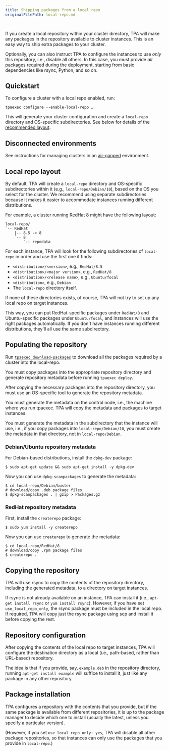 ```yaml
---
title: Shipping packages from a local repo
originalFilePath: local-repo.md

---
```


If you create a local repository within your cluster directory, TPA
will make any packages in the repository available to cluster instances.
This is an easy way to ship extra packages to your cluster.

Optionally, you can also instruct TPA to configure the instances to
use *only* this repository, i.e., disable all others. In this case, you
must provide *all* packages required during the deployment, starting
from basic dependencies like rsync, Python, and so on.

## Quickstart

To configure a cluster with a local repo enabled, run:

```
tpaexec configure --enable-local-repo …
```

This will generate your cluster configuration and create a `local-repo`
directory and OS-specific subdirectories. See below for details of the
[recommended layout](#local-repo-layout).

## Disconnected environments

See instructions for managing clusters in an [air-gapped](air-gapped)
environment.

## Local repo layout

By default, TPA will create a `local-repo` directory and OS-specific
subdirectories within it (e.g., `local-repo/Debian/10`), based on the OS
you select for the cluster. We recommend using separate subdirectories
because it makes it easier to accommodate instances running different
distributions.

For example, a cluster running RedHat 8 might have the following layout:

```text
local-repo/
`-- RedHat
    |-- 8.5 -> 8
    `-- 8
        `-- repodata
```

For each instance, TPA will look for the following subdirectories of
`local-repo` in order and use the first one it finds:

-   `<distribution>/<version>`, e.g., `RedHat/8.5`
-   `<distribution>/<major version>`, e.g., `RedHat/8`
-   `<distribution>/<release name>`, e.g., `Ubuntu/focal`
-   `<distribution>`, e.g., `Debian`
-   The `local-repo` directory itself.

If none of these directories exists, of course, TPA will not try to
set up any local repo on target instances.

This way, you can put RedHat-specific packages under `RedHat/8` and
Ubuntu-specific packages under `Ubuntu/focal`, and instances will use
the right packages automatically. If you don't have instances running
different distributions, they'll all use the same subdirectory.

## Populating the repository

Run [`tpaexec download-packages`](tpaexec-download-packages) to
download all the packages required by a cluster into the local-repo.

You must copy packages into the appropriate repository directory and
generate repository metadata before running `tpaexec deploy`.

After copying the necessary packages into the repository directory, you
must use an OS-specific tool to generate the repository metadata.

You must generate the metadata on the control node, i.e., the machine
where you run tpaexec. TPA will copy the metadata and packages to
target instances.

You must generate the metadata in the subdirectory that the instance
will use, i.e., if you copy packages into `local-repo/Debian/10`, you
must create the metadata in that directory, not in `local-repo/Debian`.

### Debian/Ubuntu repository metadata

For Debian-based distributions, install the `dpkg-dev` package:

```shell
$ sudo apt-get update && sudo apt-get install -y dpkg-dev
```

Now you can use `dpkg-scanpackages` to generate the metadata:

```shell
$ cd local-repo/Debian/buster
# download/copy .deb package files
$ dpkg-scanpackages . | gzip > Packages.gz
```

### RedHat repository metadata

First, install the `createrepo` package:

```shell
$ sudo yum install -y createrepo
```

Now you can use `createrepo` to generate the metadata:

```shell
$ cd local-repo/RedHat/8
# download/copy .rpm package files
$ createrepo .
```

## Copying the repository

TPA will use rsync to copy the contents of the repository directory,
including the generated metadata, to a directory on target instances.

If rsync is not already available on an instance, TPA can install it
(i.e., `apt-get install rsync` or `yum install rsync`). However, if you
have set `use_local_repo_only`, the rsync package must be included in
the local repo. If required, TPA will copy just the rsync package
using scp and install it before copying the rest.

## Repository configuration

After copying the contents of the local repo to target instances,
TPA will configure the destination directory as a local (i.e.,
path-based, rather than URL-based) repository.

The idea is that if you provide, say, `example.deb` in the repository
directory, running `apt-get install example` will suffice to install it,
just like any package in any other repository.

## Package installation

TPA configures a repository with the contents that you provide, but
if the same package is available from different repositories, it is up
to the package manager to decide which one to install (usually the
latest, unless you specify a particular version).

(However, if you set `use_local_repo_only: yes`, TPA will disable
all other package repositories, so that instances can only use the
packages that you provide in `local-repo`.)
